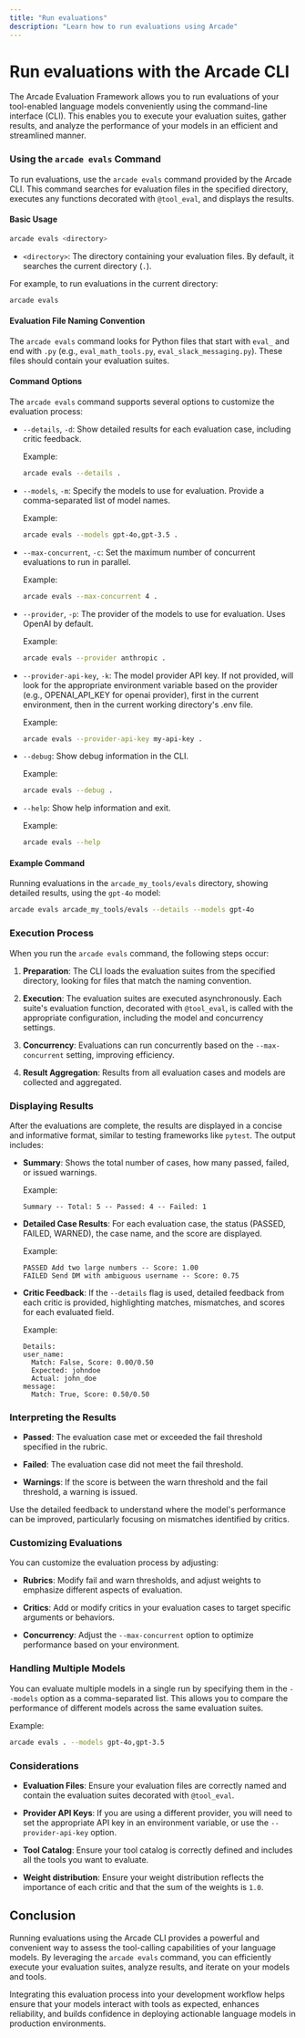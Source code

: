 ```yaml
---
title: "Run evaluations"
description: "Learn how to run evaluations using Arcade"
---
```


# Run evaluations with the Arcade CLI

The Arcade Evaluation Framework allows you to run evaluations of your tool-enabled language models conveniently using the command-line interface (CLI). This enables you to execute your evaluation suites, gather results, and analyze the performance of your models in an efficient and streamlined manner.

### Using the `arcade evals` Command

To run evaluations, use the `arcade evals` command provided by the Arcade CLI. This command searches for evaluation files in the specified directory, executes any functions decorated with `@tool_eval`, and displays the results.

#### Basic Usage

```bash
arcade evals <directory>
```

- `<directory>`: The directory containing your evaluation files. By default, it searches the current directory (`.`).

For example, to run evaluations in the current directory:

```bash
arcade evals
```

#### Evaluation File Naming Convention

The `arcade evals` command looks for Python files that start with `eval_` and end with `.py` (e.g., `eval_math_tools.py`, `eval_slack_messaging.py`). These files should contain your evaluation suites.

#### Command Options

The `arcade evals` command supports several options to customize the evaluation process:

- `--details`, `-d`: Show detailed results for each evaluation case, including critic feedback.

  Example:

  ```bash
  arcade evals --details .
  ```

- `--models`, `-m`: Specify the models to use for evaluation. Provide a comma-separated list of model names.

  Example:

  ```bash
  arcade evals --models gpt-4o,gpt-3.5 .
  ```

- `--max-concurrent`, `-c`: Set the maximum number of concurrent evaluations to run in parallel.

  Example:

  ```bash
  arcade evals --max-concurrent 4 .
  ```

- `--provider`, `-p`: The provider of the models to use for evaluation. Uses OpenAI by default.

  Example:

  ```bash
  arcade evals --provider anthropic .
  ```

- `--provider-api-key`, `-k`: The model provider API key. If not provided, will look for the appropriate environment variable based on the provider (e.g., OPENAI_API_KEY for openai provider), first in the current environment, then in the current working directory's .env file.

  Example:

  ```bash
  arcade evals --provider-api-key my-api-key .
  ```

- `--debug`: Show debug information in the CLI.

  Example:

  ```bash
  arcade evals --debug .
  ```

- `--help`: Show help information and exit.

  Example:

  ```bash
  arcade evals --help
  ```

#### Example Command

Running evaluations in the `arcade_my_tools/evals` directory, showing detailed results, using the `gpt-4o` model:

```bash
arcade evals arcade_my_tools/evals --details --models gpt-4o
```

### Execution Process

When you run the `arcade evals` command, the following steps occur:

1. **Preparation**: The CLI loads the evaluation suites from the specified directory, looking for files that match the naming convention.

2. **Execution**: The evaluation suites are executed asynchronously. Each suite's evaluation function, decorated with `@tool_eval`, is called with the appropriate configuration, including the model and concurrency settings.

3. **Concurrency**: Evaluations can run concurrently based on the `--max-concurrent` setting, improving efficiency.

4. **Result Aggregation**: Results from all evaluation cases and models are collected and aggregated.

### Displaying Results

After the evaluations are complete, the results are displayed in a concise and informative format, similar to testing frameworks like `pytest`. The output includes:

- **Summary**: Shows the total number of cases, how many passed, failed, or issued warnings.

  Example:

  ```
  Summary -- Total: 5 -- Passed: 4 -- Failed: 1
  ```

- **Detailed Case Results**: For each evaluation case, the status (PASSED, FAILED, WARNED), the case name, and the score are displayed.

  Example:

  ```
  PASSED Add two large numbers -- Score: 1.00
  FAILED Send DM with ambiguous username -- Score: 0.75
  ```

- **Critic Feedback**: If the `--details` flag is used, detailed feedback from each critic is provided, highlighting matches, mismatches, and scores for each evaluated field.

  Example:

  ```
  Details:
  user_name:
    Match: False, Score: 0.00/0.50
    Expected: johndoe
    Actual: john_doe
  message:
    Match: True, Score: 0.50/0.50
  ```

### Interpreting the Results

- **Passed**: The evaluation case met or exceeded the fail threshold specified in the rubric.

- **Failed**: The evaluation case did not meet the fail threshold.

- **Warnings**: If the score is between the warn threshold and the fail threshold, a warning is issued.

Use the detailed feedback to understand where the model's performance can be improved, particularly focusing on mismatches identified by critics.

### Customizing Evaluations

You can customize the evaluation process by adjusting:

- **Rubrics**: Modify fail and warn thresholds, and adjust weights to emphasize different aspects of evaluation.

- **Critics**: Add or modify critics in your evaluation cases to target specific arguments or behaviors.

- **Concurrency**: Adjust the `--max-concurrent` option to optimize performance based on your environment.

### Handling Multiple Models

You can evaluate multiple models in a single run by specifying them in the `--models` option as a comma-separated list. This allows you to compare the performance of different models across the same evaluation suites.

Example:

```bash
arcade evals . --models gpt-4o,gpt-3.5
```

### Considerations

- **Evaluation Files**: Ensure your evaluation files are correctly named and contain the evaluation suites decorated with `@tool_eval`.

- **Provider API Keys**: If you are using a different provider, you will need to set the appropriate API key in an environment variable, or use the `--provider-api-key` option.

- **Tool Catalog**: Ensure your tool catalog is correctly defined and includes all the tools you want to evaluate.

- **Weight distribution**: Ensure your weight distribution reflects the importance of each critic and that the sum of the weights is `1.0`.

## Conclusion

Running evaluations using the Arcade CLI provides a powerful and convenient way to assess the tool-calling capabilities of your language models. By leveraging the `arcade evals` command, you can efficiently execute your evaluation suites, analyze results, and iterate on your models and tools.

Integrating this evaluation process into your development workflow helps ensure that your models interact with tools as expected, enhances reliability, and builds confidence in deploying actionable language models in production environments.
